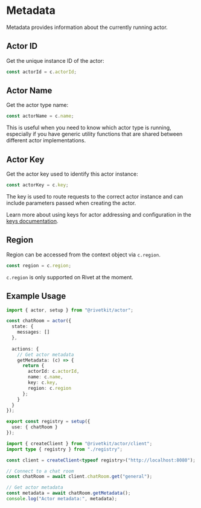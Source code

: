 # Metadata

Metadata provides information about the currently running actor.

## Actor ID

Get the unique instance ID of the actor:

```typescript
const actorId = c.actorId;
```

## Actor Name

Get the actor type name:

```typescript
const actorName = c.name;
```

This is useful when you need to know which actor type is running, especially if you have generic utility functions that are shared between different actor implementations.

## Actor Key

Get the actor key used to identify this actor instance:

```typescript
const actorKey = c.key;
```

The key is used to route requests to the correct actor instance and can include parameters passed when creating the actor.

Learn more about using keys for actor addressing and configuration in the [keys documentation](/docs/actors/keys).

## Region

Region can be accessed from the context object via `c.region`.

```typescript
const region = c.region;
```

<Warning>`c.region` is only supported on Rivet at the moment.</Warning>

## Example Usage

<CodeGroup>

```typescript {{"title":"registry.ts"}}
import { actor, setup } from "@rivetkit/actor";

const chatRoom = actor({
  state: {
    messages: []
  },
  
  actions: {
    // Get actor metadata
    getMetadata: (c) => {
      return {
        actorId: c.actorId,
        name: c.name,
        key: c.key,
        region: c.region
      };
    }
  }
});

export const registry = setup({
  use: { chatRoom }
});
```

```typescript {{"title":"client.ts"}}
import { createClient } from "@rivetkit/actor/client";
import type { registry } from "./registry";

const client = createClient<typeof registry>("http://localhost:8080");

// Connect to a chat room
const chatRoom = await client.chatRoom.get("general");

// Get actor metadata
const metadata = await chatRoom.getMetadata();
console.log("Actor metadata:", metadata);
```

</CodeGroup>

